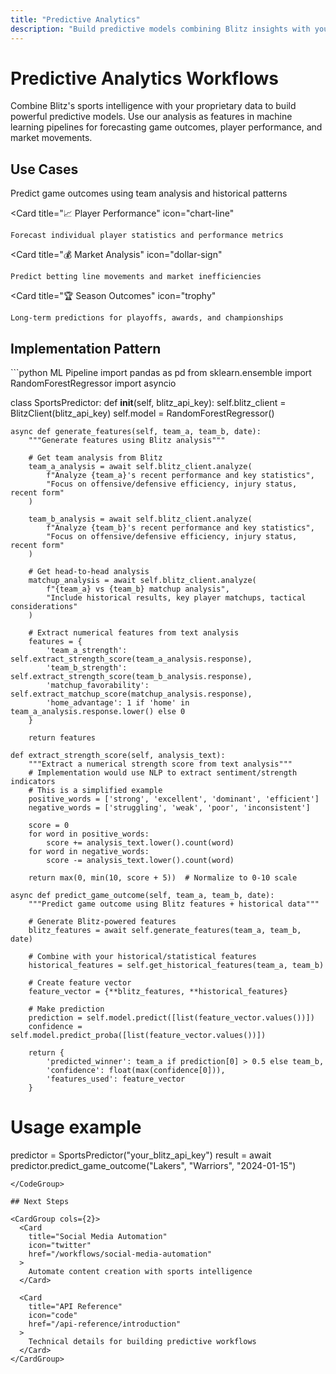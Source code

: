 ```yaml
---
title: "Predictive Analytics"
description: "Build predictive models combining Blitz insights with your data"
---
```


# Predictive Analytics Workflows

Combine Blitz's sports intelligence with your proprietary data to build powerful predictive models. Use our analysis as features in machine learning pipelines for forecasting game outcomes, player performance, and market movements.

## Use Cases

<CardGroup cols={2}>
  <Card
    title="🎯 Game Predictions"
    icon="target"
  >
    Predict game outcomes using team analysis and historical patterns
  </Card>
  
  <Card
    title="📈 Player Performance"
    icon="chart-line"
  >
    Forecast individual player statistics and performance metrics
  </Card>
  
  <Card
    title="💰 Market Analysis"
    icon="dollar-sign"
  >
    Predict betting line movements and market inefficiencies
  </Card>
  
  <Card
    title="🏆 Season Outcomes"
    icon="trophy"
  >
    Long-term predictions for playoffs, awards, and championships
  </Card>
</CardGroup>

## Implementation Pattern

<CodeGroup>
```python ML Pipeline
import pandas as pd
from sklearn.ensemble import RandomForestRegressor
import asyncio

class SportsPredictor:
    def __init__(self, blitz_api_key):
        self.blitz_client = BlitzClient(blitz_api_key)
        self.model = RandomForestRegressor()
        
    async def generate_features(self, team_a, team_b, date):
        """Generate features using Blitz analysis"""
        
        # Get team analysis from Blitz
        team_a_analysis = await self.blitz_client.analyze(
            f"Analyze {team_a}'s recent performance and key statistics",
            "Focus on offensive/defensive efficiency, injury status, recent form"
        )
        
        team_b_analysis = await self.blitz_client.analyze(
            f"Analyze {team_b}'s recent performance and key statistics", 
            "Focus on offensive/defensive efficiency, injury status, recent form"
        )
        
        # Get head-to-head analysis
        matchup_analysis = await self.blitz_client.analyze(
            f"{team_a} vs {team_b} matchup analysis",
            "Include historical results, key player matchups, tactical considerations"
        )
        
        # Extract numerical features from text analysis
        features = {
            'team_a_strength': self.extract_strength_score(team_a_analysis.response),
            'team_b_strength': self.extract_strength_score(team_b_analysis.response),
            'matchup_favorability': self.extract_matchup_score(matchup_analysis.response),
            'home_advantage': 1 if 'home' in team_a_analysis.response.lower() else 0
        }
        
        return features
    
    def extract_strength_score(self, analysis_text):
        """Extract a numerical strength score from text analysis"""
        # Implementation would use NLP to extract sentiment/strength indicators
        # This is a simplified example
        positive_words = ['strong', 'excellent', 'dominant', 'efficient']
        negative_words = ['struggling', 'weak', 'poor', 'inconsistent']
        
        score = 0
        for word in positive_words:
            score += analysis_text.lower().count(word)
        for word in negative_words:
            score -= analysis_text.lower().count(word)
            
        return max(0, min(10, score + 5))  # Normalize to 0-10 scale
    
    async def predict_game_outcome(self, team_a, team_b, date):
        """Predict game outcome using Blitz features + historical data"""
        
        # Generate Blitz-powered features
        blitz_features = await self.generate_features(team_a, team_b, date)
        
        # Combine with your historical/statistical features
        historical_features = self.get_historical_features(team_a, team_b)
        
        # Create feature vector
        feature_vector = {**blitz_features, **historical_features}
        
        # Make prediction
        prediction = self.model.predict([list(feature_vector.values())])
        confidence = self.model.predict_proba([list(feature_vector.values())])
        
        return {
            'predicted_winner': team_a if prediction[0] > 0.5 else team_b,
            'confidence': float(max(confidence[0])),
            'features_used': feature_vector
        }

# Usage example
predictor = SportsPredictor("your_blitz_api_key")
result = await predictor.predict_game_outcome("Lakers", "Warriors", "2024-01-15")
```
</CodeGroup>

## Next Steps

<CardGroup cols={2}>
  <Card
    title="Social Media Automation"
    icon="twitter"
    href="/workflows/social-media-automation"
  >
    Automate content creation with sports intelligence
  </Card>
  
  <Card
    title="API Reference"
    icon="code"
    href="/api-reference/introduction"
  >
    Technical details for building predictive workflows
  </Card>
</CardGroup>
